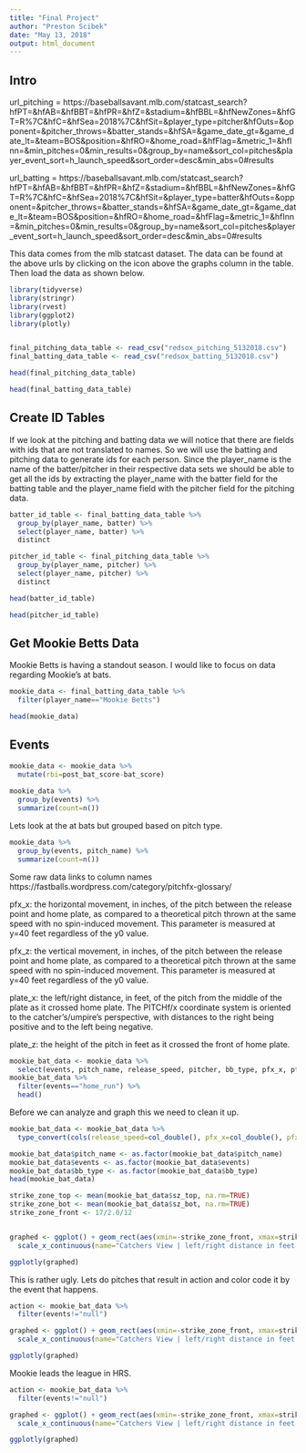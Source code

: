 ---
title: "Final Project"
author: "Preston Scibek"
date: "May 13, 2018"
output: html_document
---


## Intro
url_pitching = https://baseballsavant.mlb.com/statcast_search?hfPT=&hfAB=&hfBBT=&hfPR=&hfZ=&stadium=&hfBBL=&hfNewZones=&hfGT=R%7C&hfC=&hfSea=2018%7C&hfSit=&player_type=pitcher&hfOuts=&opponent=&pitcher_throws=&batter_stands=&hfSA=&game_date_gt=&game_date_lt=&team=BOS&position=&hfRO=&home_road=&hfFlag=&metric_1=&hfInn=&min_pitches=0&min_results=0&group_by=name&sort_col=pitches&player_event_sort=h_launch_speed&sort_order=desc&min_abs=0#results

url_batting = https://baseballsavant.mlb.com/statcast_search?hfPT=&hfAB=&hfBBT=&hfPR=&hfZ=&stadium=&hfBBL=&hfNewZones=&hfGT=R%7C&hfC=&hfSea=2018%7C&hfSit=&player_type=batter&hfOuts=&opponent=&pitcher_throws=&batter_stands=&hfSA=&game_date_gt=&game_date_lt=&team=BOS&position=&hfRO=&home_road=&hfFlag=&metric_1=&hfInn=&min_pitches=0&min_results=0&group_by=name&sort_col=pitches&player_event_sort=h_launch_speed&sort_order=desc&min_abs=0#results

This data comes from the mlb statcast dataset. The data can be found at the above urls by clicking on the icon above the graphs column in the table. Then load the data as shown below.

```{r setup, include=TRUE,  message=F, warning=F}
library(tidyverse)
library(stringr)
library(rvest)
library(ggplot2)
library(plotly)


final_pitching_data_table <- read_csv("redsox_pitching_5132018.csv")
final_batting_data_table <- read_csv("redsox_batting_5132018.csv")

head(final_pitching_data_table)

head(final_batting_data_table)
```


## Create ID Tables
If we look at the pitching and batting data we will notice that there are fields with ids that are not translated to names. So we will use the batting and pitching data to generate ids for each person. Since the player_name is the name of the batter/pitcher in their respective data sets we should be able to get all the ids by extracting the player_name with the batter field for the batting table and the player_name field with the pitcher field for the pitching data.

```{r get id table, include=TRUE, message=F, warning=F}
batter_id_table <- final_batting_data_table %>%
  group_by(player_name, batter) %>%
  select(player_name, batter) %>%
  distinct

pitcher_id_table <- final_pitching_data_table %>%
  group_by(player_name, pitcher) %>%
  select(player_name, pitcher) %>%
  distinct

head(batter_id_table)

head(pitcher_id_table)
```

## Get Mookie Betts Data
Mookie Betts is having a standout season. I would like to focus on data regarding Mookie's at bats.

```{r get mookie data,  message=F, warning=F}
mookie_data <- final_batting_data_table %>%
  filter(player_name=="Mookie Betts")

head(mookie_data)

```

## Events
```{r mookie at bat events,  message=F, warning=F}
mookie_data <- mookie_data %>%
  mutate(rbi=post_bat_score-bat_score)
  
mookie_data %>%
  group_by(events) %>%
  summarize(count=n())
```
Lets look at the at bats but grouped based on pitch type.
```{r at bat pitch type,  message=F, warning=F}
mookie_data %>%
  group_by(events, pitch_name) %>%
  summarize(count=n())
```

Some raw data
links to column names https://fastballs.wordpress.com/category/pitchfx-glossary/

pfx_x: the horizontal movement, in inches, of the pitch between the release point and home plate, as compared to a theoretical pitch thrown at the same speed with no spin-induced movement. This parameter is measured at y=40 feet regardless of the y0 value.

pfx_z: the vertical movement, in inches, of the pitch between the release point and home plate, as compared to a theoretical pitch thrown at the same speed with no spin-induced movement. This parameter is measured at y=40 feet regardless of the y0 value.

plate_x: the left/right distance, in feet, of the pitch from the middle of the plate as it crossed home plate. The PITCHf/x coordinate system is oriented to the catcher’s/umpire’s perspective, with distances to the right being positive and to the left being negative.

plate_z: the height of the pitch in feet as it crossed the front of home plate.


```{r at bats,  message=F, warning=F}
mookie_bat_data <- mookie_data %>%
  select(events, pitch_name, release_speed, pitcher, bb_type, pfx_x, pfx_z, plate_x, plate_z, launch_angle, launch_speed, hit_distance_sc, sz_top, sz_bot)
mookie_bat_data %>%
  filter(events=="home_run") %>%
  head()
```

Before we can analyze and graph this we need to clean it up.
```{R cleaning,  message=F, warning=F}
mookie_bat_data <- mookie_bat_data %>%
  type_convert(cols(release_speed=col_double(), pfx_x=col_double(), pfx_z=col_double(), plate_x=col_double(), plate_z=col_double(), launch_angle=col_double(), launch_speed=col_double(), hit_distance_sc=col_integer(), sz_top=col_double(), sz_bot=col_double()))

mookie_bat_data$pitch_name <- as.factor(mookie_bat_data$pitch_name)
mookie_bat_data$events <- as.factor(mookie_bat_data$events)
mookie_bat_data$bb_type <- as.factor(mookie_bat_data$bb_type)
head(mookie_bat_data)
```
```{r graphing,  message=F, warning=F}
strike_zone_top <- mean(mookie_bat_data$sz_top, na.rm=TRUE)
strike_zone_bot <- mean(mookie_bat_data$sz_bot, na.rm=TRUE)
strike_zone_front <- 17/2.0/12


graphed <- ggplot() + geom_rect(aes(xmin=-strike_zone_front, xmax=strike_zone_front, ymin=strike_zone_bot, ymax=strike_zone_top), color="black", fill=NA) + geom_point(data=mookie_bat_data, aes(x=plate_x, y=plate_z, text=sprintf("events: %s<br>Pitch Name: %s<br>Release Speed: %s<br>Launch Angle: %s", events, pitch_name, release_speed, launch_angle))) +
  scale_x_continuous(name="Catchers View | left/right distance in feet of center of plate", limits=c(-4, 4), breaks=seq(from=-4, to=4, by=2)) + scale_y_continuous(name="Height above plate In Feet", limits=c(-2, 6), breaks=seq(from=-2, to=6, by=1))

ggplotly(graphed) 
```
This is rather ugly. Lets do pitches that result in action and color code it by the event that happens.
```{r hits,  message=F, warning=F}
action <- mookie_bat_data %>%
  filter(events!="null")

graphed <- ggplot() + geom_rect(aes(xmin=-strike_zone_front, xmax=strike_zone_front, ymin=strike_zone_bot, ymax=strike_zone_top), color="black", fill=NA) + geom_point(data=action, aes(x=plate_x, y=plate_z, text=sprintf("events: %s<br>Pitch Name: %s<br>Release Speed: %s<br>Launch Angle: %s", events, pitch_name, release_speed, launch_angle), color=events)) +
  scale_x_continuous(name="Catchers View | left/right distance in feet of center of plate", limits=c(-4, 4), breaks=seq(from=-4, to=4, by=2)) + scale_y_continuous(name="Height above plate In Feet", limits=c(-2, 6), breaks=seq(from=-2, to=6, by=1))

ggplotly(graphed) 
```
Mookie leads the league in HRS.
```{r hrs,  message=F, warning=F}
action <- mookie_bat_data %>%
  filter(events!="null")

graphed <- ggplot() + geom_rect(aes(xmin=-strike_zone_front, xmax=strike_zone_front, ymin=strike_zone_bot, ymax=strike_zone_top), color="black", fill=NA) + geom_point(data=action, aes(x=plate_x, y=plate_z, text=sprintf("events: %s<br>Pitch Name: %s<br>Release Speed: %s<br>Launch Angle: %s", events, pitch_name, release_speed, launch_angle), color=events)) +
  scale_x_continuous(name="Catchers View | left/right distance in feet of center of plate", limits=c(-4, 4), breaks=seq(from=-4, to=4, by=2)) + scale_y_continuous(name="Height above plate In Feet", limits=c(-2, 6), breaks=seq(from=-2, to=6, by=1))

ggplotly(graphed) 
```
